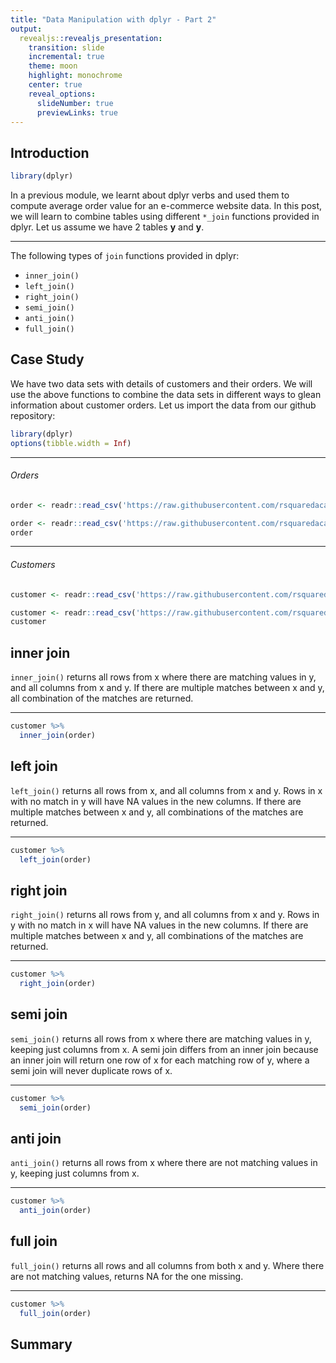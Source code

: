 ```yaml
---
title: "Data Manipulation with dplyr - Part 2"
output: 
  revealjs::revealjs_presentation:
    transition: slide
    incremental: true
    theme: moon
    highlight: monochrome
    center: true
    reveal_options:
      slideNumber: true
      previewLinks: true
---
```


## Introduction

```r
library(dplyr)
```

In a previous module, we learnt about dplyr verbs and used them to compute average order value for an e-commerce website data. In this post, we will learn to combine tables using different `*_join` functions provided in dplyr. Let us assume we have 2 tables **y** and **y**. 

----

The following types of `join` functions provided in dplyr:

- `inner_join()`
- `left_join()`
- `right_join()`
- `semi_join()`
- `anti_join()`
- `full_join()`


## Case Study

We have two data sets with details of customers and their orders. We will use the above functions to combine the data sets in different ways to glean information about customer orders. Let us import the data from our github repository:


```r
library(dplyr)
options(tibble.width = Inf)
```

----

###### Orders

```r
order <- readr::read_csv('https://raw.githubusercontent.com/rsquaredacademy/datasets/master/order.csv')
```

```r
order <- readr::read_csv('https://raw.githubusercontent.com/rsquaredacademy/datasets/master/order.csv')
order
```

----

###### Customers

```r
customer <- readr::read_csv('https://raw.githubusercontent.com/rsquaredacademy/datasets/master/customer.csv')
```

```r
customer <- readr::read_csv('https://raw.githubusercontent.com/rsquaredacademy/datasets/master/customer.csv')
customer
```

## inner join

`inner_join()` returns all rows from x where there are matching values in y, and all columns from x and y. If there are multiple matches between x and y, all combination of the matches are returned.

----

```r
customer %>%
  inner_join(order)
```

## left join

`left_join()` returns all rows from x, and all columns from x and y. Rows in x with no match in y will have NA values in the new columns. If there are multiple matches between x and y, all combinations of the matches are returned.

----

```r
customer %>%
  left_join(order)
```

## right join

`right_join()` returns all rows from y, and all columns from x and y. Rows in y with no match in x will have NA values in the new columns. If there are multiple matches between x and y, all combinations of the matches are returned.

----

```r
customer %>%
  right_join(order)
```

## semi join

`semi_join()` returns all rows from x where there are matching values in y, keeping just columns from x. A semi join differs from an inner join because an inner join will return one row of x for each matching row of y, where a semi join will never duplicate rows of x.

----

```r
customer %>%
  semi_join(order)
```

## anti join

`anti_join()` returns all rows from x where there are not matching values in y, keeping just columns from x.

----

```r
customer %>%
  anti_join(order)
```

## full join

`full_join()` returns all rows and all columns from both x and y. Where there are not matching values, returns NA for the one missing.

----

```r
customer %>%
  full_join(order)
```

## Summary
